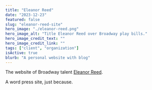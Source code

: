 ```yaml
---
title: "Eleanor Reed"
date: "2023-12-23"
featured: false
slug: "eleanor-reed-site"
hero_image: "./eleanor-reed.png"
hero_image_alt: "Title Eleanor Reed over Broadway play bills."
hero_image_credit_text: ""
hero_image_credit_link: ""
tags: ["client", "organization"]
isActive: true
blurb: "A personal website with blog"
---
```



The website of Broadway talent [Eleanor Reed](https://eleanor.elliotreed.net/).

A word press site, just because.